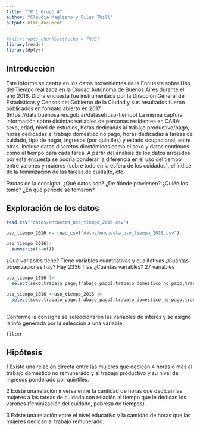 ```yaml
---
title: "TP 1 Grupo 4"
author: "Claudia Magliano y Pilar Thill"
output: html_document
---
```


```r
#knitr::opts_chunk$set(echo = TRUE)
library(readr)
library(dplyr)
```

## Introducción

Este informe se centra en los datos provenientes de la Encuesta sobre Uso del Tiempo realizada en la Ciudad Autónoma de Buenos Aires durante el año 2016. Dicha encuesta fue instrumentada por la Dirección General de Estadísticas y Censos del Gobierno de la Ciudad y sus resultados fueron publicados en formato abierto en 2017. (https://data.buenosaires.gob.ar/dataset/uso-tiempo)
La misma captura información sobre distintas variables de personas residentes en CABA: sexo, edad, nivel de estudios, horas dedicadas al trabajo productivo/pago, horas dedicadas al trabajo doméstico no pago, horas dedicadas a tareas de cuidado, tipo de hogar, ingresos (por quintiles) y estado ocupacional, entre otras. Incluye datos discretos dicotómicos como el sexo y datos continuos como el tiempo para cada tarea.
A partir del análisis de los datos arrojados por esta encuesta se podría ponderar la diferencia en el uso del tiempo entre varones y mujeres (sobre todo en la esfera de los cuidados), el índice de la feminización de las tareas de cuidado, etc.

Pautas de la consigna:
¿Qué datos son?
¿De dónde provienen? ¿Quién los tomó?
¿En qué período se tomaron?

## Exploración de los datos
```r
read.csv("datos/encuesta_uso_tiempo_2016.csv")
```

```r
uso_tiempo_2016 <- read_csv("datos/encuesta_uso_tiempo_2016.csv")
```

```r
uso_tiempo_2016|>
  summarise(n=n())
```
¿Qué variables tiene? Tiene variables cuantitativas y cualitativas
¿Cuántas observaciones hay? Hay 2336 filas
¿Cuántas variables? 27 variables

```r
uso_tiempo_2016 |> 
  select(sexo,trabajo_pago,trabajo_pago2,trabajo_domestico_no_pago,trabajo_domestico_no_pago2,tareas_cuidados, tareas_cuidados2, quintil_ingreso,rango_etario)
```
```r
uso_tiempo_2016 <-uso_tiempo_2016 |> 
  select(sexo,trabajo_pago,trabajo_pago2,trabajo_domestico_no_pago,trabajo_domestico_no_pago2,tareas_cuidados,tareas_cuidados2,quintil_ingreso,rango_etario)
  
```
Conforme la consigna se seleccionaron las variables de interés y se asignó la info generada por la selección a una variable.

```r
filter
```



## Hipótesis
1 Existe una relación directa entre las mujeres que dedican 4 horas o más al trabajo doméstico no remunerado y al trabajo productivo y su nivel de ingresos ponderado por quintiles.
 
2 Existe una relación inversa entre la cantidad de horas que dedican las mujeres a las tareas de cuidado con relación al tiempo que le dedican los varones (feminización del cuidado, pobreza de tiempos).

3 Existe una relación entre el nivel educativo y la cantidad de horas que las mujeres dedican al trabajo remunerado.
